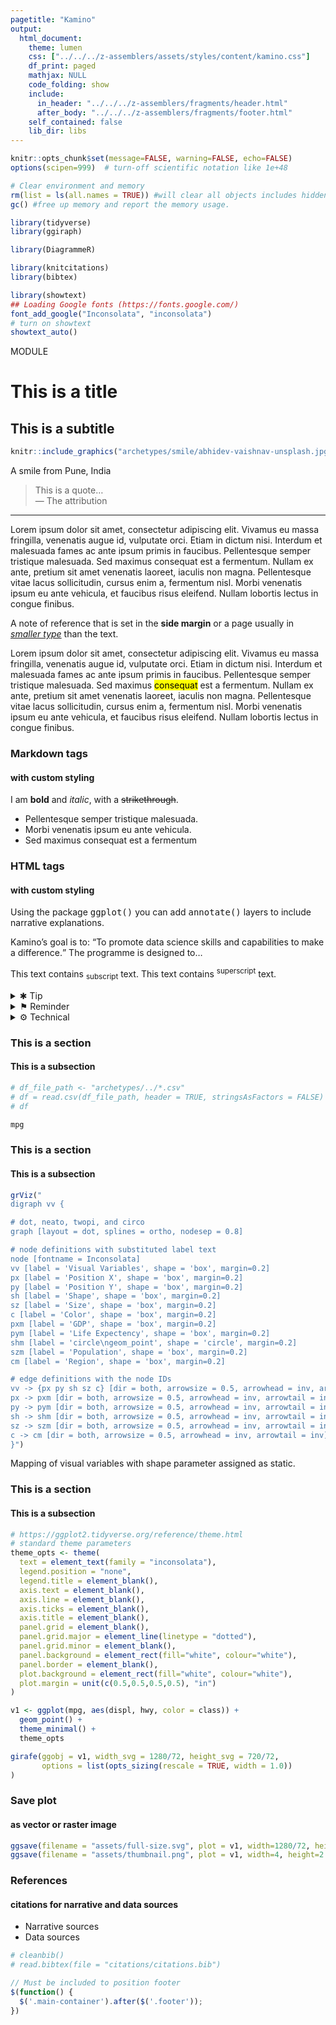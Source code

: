 ```yaml
---
pagetitle: "Kamino"
output: 
  html_document:
    theme: lumen
    css: ["../../../z-assemblers/assets/styles/content/kamino.css"]
    df_print: paged
    mathjax: NULL
    code_folding: show
    include:
      in_header: "../../../z-assemblers/fragments/header.html"
      after_body: "../../../z-assemblers/fragments/footer.html"
    self_contained: false
    lib_dir: libs
---
```


```r

knitr::opts_chunk$set(message=FALSE, warning=FALSE, echo=FALSE)
options(scipen=999)  # turn-off scientific notation like 1e+48

# Clear environment and memory
rm(list = ls(all.names = TRUE)) #will clear all objects includes hidden objects.
gc() #free up memory and report the memory usage.

library(tidyverse)
library(ggiraph)

library(DiagrammeR)

library(knitcitations)
library(bibtex)

library(showtext)
## Loading Google fonts (https://fonts.google.com/)
font_add_google("Inconsolata", "inconsolata")
# turn on showtext
showtext_auto()

```

<div class="activity">
MODULE  
</div>

# This is a title
## This is a subtitle


```r

knitr::include_graphics("archetypes/smile/abhidev-vaishnav-unsplash.jpg", dpi=72)

```

<div class="figure-text">A smile from Pune, India</div>

> This is a quote...\
--- The attribution\

***

Lorem ipsum dolor sit amet, consectetur adipiscing elit. Vivamus eu massa fringilla, venenatis augue id, vulputate orci. Etiam in dictum nisi. Interdum et malesuada fames ac ante ipsum primis in faucibus. Pellentesque semper tristique malesuada. Sed maximus consequat est a fermentum. Nullam ex ante, pretium sit amet venenatis laoreet, iaculis non magna. Pellentesque vitae lacus sollicitudin, cursus enim a, fermentum nisl. Morbi venenatis ipsum eu ante vehicula, et faucibus risus eleifend. Nullam lobortis lectus in congue finibus.

<aside>
<p>A note of reference that is set in the __side margin__ or a page usually in <u>_smaller type_</u> than the text.</p>
</aside>

Lorem ipsum dolor sit amet, consectetur adipiscing elit. Vivamus eu massa fringilla, venenatis augue id, vulputate orci. Etiam in dictum nisi. Interdum et malesuada fames ac ante ipsum primis in faucibus. Pellentesque semper tristique malesuada. Sed maximus <mark>consequat</mark> est a fermentum. Nullam ex ante, pretium sit amet venenatis laoreet, iaculis non magna. Pellentesque vitae lacus sollicitudin, cursus enim a, fermentum nisl. Morbi venenatis ipsum eu ante vehicula, et faucibus risus eleifend. Nullam lobortis lectus in congue finibus.

### Markdown tags
#### with custom styling

I am __bold__ and _italic_, with a ~~strikethrough~~.

* Pellentesque semper tristique malesuada.
* Morbi venenatis ipsum eu ante vehicula.
* Sed maximus consequat est a fermentum


### HTML tags
#### with custom styling

Using the package <kbd>ggplot()</kbd> you can add <kbd>annotate()</kbd> layers to include narrative explanations.

Kamino's goal is to: 
<q>To promote data science skills and capabilities to make a difference.</q>
The programme is designed to...

This text contains <sub>subscript</sub> text.
This text contains <sup>superscript</sup> text.

<details class="tip">
  <summary>✱ Tip</summary>
  a small but useful piece of practical advice.
</details>

<details class="reminder">
  <summary>⚑ Reminder</summary>
  a thing that causes someone to remember something.
</details>

<details class="technical">
  <summary>⚙ Technical</summary>
  relating to a particular subject, art, or craft, or its techniques.
</details>


### This is a section
#### This is a subsection


```r

# df_file_path <- "archetypes/../*.csv"
# df = read.csv(df_file_path, header = TRUE, stringsAsFactors = FALSE)
# df

mpg

```


### This is a section
#### This is a subsection


```r

grViz("
digraph vv {

# dot, neato, twopi, and circo
graph [layout = dot, splines = ortho, nodesep = 0.8]

# node definitions with substituted label text
node [fontname = Inconsolata]
vv [label = 'Visual Variables', shape = 'box', margin=0.2]
px [label = 'Position X', shape = 'box', margin=0.2]
py [label = 'Position Y', shape = 'box', margin=0.2]
sh [label = 'Shape', shape = 'box', margin=0.2]
sz [label = 'Size', shape = 'box', margin=0.2]
c [label = 'Color', shape = 'box', margin=0.2]
pxm [label = 'GDP', shape = 'box', margin=0.2]
pym [label = 'Life Expectency', shape = 'box', margin=0.2]
shm [label = 'circle\ngeom_point', shape = 'circle', margin=0.2]
szm [label = 'Population', shape = 'box', margin=0.2]
cm [label = 'Region', shape = 'box', margin=0.2]

# edge definitions with the node IDs
vv -> {px py sh sz c} [dir = both, arrowsize = 0.5, arrowhead = inv, arrowtail = inv]
px -> pxm [dir = both, arrowsize = 0.5, arrowhead = inv, arrowtail = inv]
py -> pym [dir = both, arrowsize = 0.5, arrowhead = inv, arrowtail = inv]
sh -> shm [dir = both, arrowsize = 0.5, arrowhead = inv, arrowtail = inv]
sz -> szm [dir = both, arrowsize = 0.5, arrowhead = inv, arrowtail = inv]
c -> cm [dir = both, arrowsize = 0.5, arrowhead = inv, arrowtail = inv]
}")

```

<div class="figure-text">Mapping of visual variables with shape parameter assigned as static.</div>

### This is a section
#### This is a subsection


```r

# https://ggplot2.tidyverse.org/reference/theme.html
# standard theme parameters
theme_opts <- theme(
  text = element_text(family = "inconsolata"), 
  legend.position = "none",
  legend.title = element_blank(),
  axis.text = element_blank(),
  axis.line = element_blank(),
  axis.ticks = element_blank(),
  axis.title = element_blank(),
  panel.grid = element_blank(),
  panel.grid.major = element_line(linetype = "dotted"),
  panel.grid.minor = element_blank(),
  panel.background = element_rect(fill="white", colour="white"),
  panel.border = element_blank(),
  plot.background = element_rect(fill="white", colour="white"),
  plot.margin = unit(c(0.5,0.5,0.5,0.5), "in")
)

v1 <- ggplot(mpg, aes(displ, hwy, color = class)) + 
  geom_point() +
  theme_minimal() +
  theme_opts

girafe(ggobj = v1, width_svg = 1280/72, height_svg = 720/72,
       options = list(opts_sizing(rescale = TRUE, width = 1.0))
)

```


### Save plot
#### as vector or raster image


```r

ggsave(filename = "assets/full-size.svg", plot = v1, width=1280/72, height=720/72)
ggsave(filename = "assets/thumbnail.png", plot = v1, width=4, height=2.25)

```


### References
#### citations for narrative and data sources

* Narrative sources
* Data sources

```r

# cleanbib()
# read.bibtex(file = "citations/citations.bib")

```



```js

// Must be included to position footer
$(function() {
  $('.main-container').after($('.footer'));
})

```

